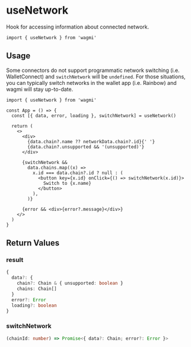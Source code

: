 # useNetwork

Hook for accessing information about connected network.

```tsx
import { useNetwork } from 'wagmi'
```

## Usage

Some connectors do not support programmatic network switching (i.e. WalletConnect) and `switchNetwork` will be `undefined`. For those situations, you can typically switch networks in the wallet app (i.e. Rainbow) and wagmi will stay up-to-date.

```tsx
import { useNetwork } from 'wagmi'

const App = () => {
  const [{ data, error, loading }, switchNetwork] = useNetwork()

  return (
    <>
      <div>
        {data.chain?.name ?? networkData.chain?.id}{' '}
        {data.chain?.unsupported && '(unsupported)'}
      </div>

      {switchNetwork &&
        data.chains.map((x) =>
          x.id === data.chain?.id ? null : (
            <button key={x.id} onClick={() => switchNetwork(x.id)}>
              Switch to {x.name}
            </button>
          ),
        )}

      {error && <div>{error?.message}</div>}
    </>
  )
}
```

## Return Values

### result

```ts
{
  data?: {
    chain?: Chain & { unsupported: boolean }
    chains: Chain[]
  }
  error?: Error
  loading?: boolean
}
```

### switchNetwork

```ts
(chainId: number) => Promise<{ data?: Chain; error?: Error }>
```
